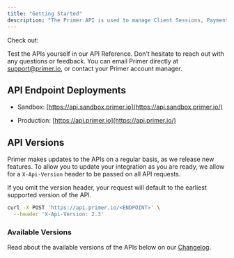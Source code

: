 ```yaml
---
title: "Getting Started"
description: "The Primer API is used to manage Client Sessions, Payments and saved payment methods. All other actions are either managed in the Universal Checkout implementation or in the Dashboard."
---
```


Check out:

<CardGroup cols={2}>
  <Card title="Client Sessions" icon="user-clock" href="https://primer.io/docs/payments/universal-checkout/manage-client-sessions" horizontal />

  <Card title="Universal Checkout" icon="cart-shopping" href="https://primer.io/docs/accept-payments/setup-universal-checkout/installation/web" horizontal />

  <Card title="Managing Payments" icon="money-bill-wave" href="https://primer.io/docs/accept-payments/manage-payments" horizontal />
</CardGroup>

Test the APIs yourself in our API Reference. Don’t hesitate to reach out with any questions or feedback. You can email Primer directly at [support@primer.io](/docs/api/v2.3/introduction/support@primer.io), or contact your Primer account manager.

## API Endpoint Deployments

* Sandbox: [https://api.sandbox.primer.io](https://api.sandbox.primer.io/)

* Production: [https://api.primer.io](https://api.primer.io/)

## API Versions

Primer makes updates to the APIs on a regular basis, as we release new features. To allow you to update your integration as you are ready, we allow for a `X-Api-Version` header to be passed on all API requests.

If you omit the version header, your request will default to the earliest supported version of the API.

```bash
curl -X POST 'https://api.primer.io/<ENDPOINT>' \
  --header 'X-Api-Version: 2.3'
```

### Available Versions

Read about the available versions of the APIs below on our [Changelog](https://apiref.primer.io/changelog).